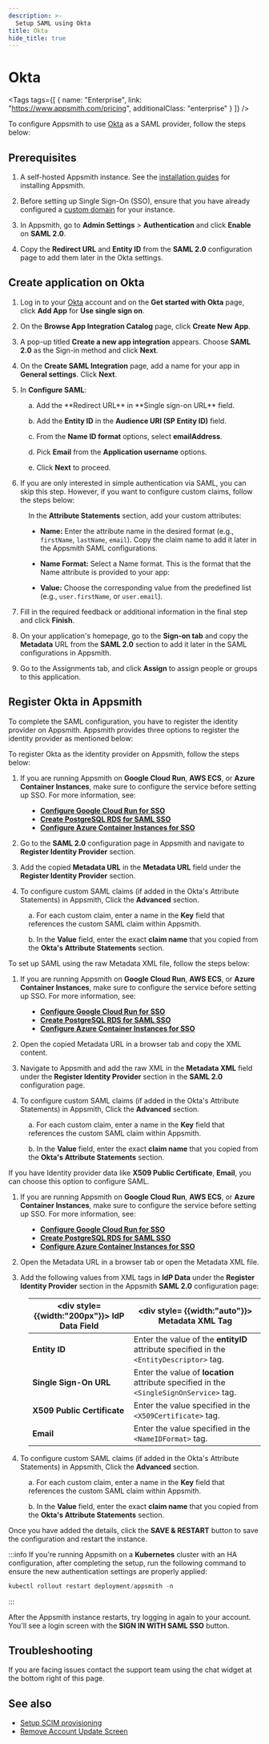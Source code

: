 ```yaml
---
description: >-
  Setup SAML using Okta
title: Okta
hide_title: true
---
```

<!-- vale off -->

<div className="tag-wrapper">
 <h1>Okta</h1>

<Tags
tags={[
{ name: "Enterprise", link: "https://www.appsmith.com/pricing", additionalClass: "enterprise" }
]}
/>

</div>

<!-- vale on -->



To configure Appsmith to use [Okta](https://www.okta.com/) as a SAML provider, follow the steps below:

## Prerequisites

1. A self-hosted Appsmith instance. See the [installation guides](/getting-started/setup/installation-guides) for installing Appsmith.

2. Before setting up Single Sign-On (SSO), ensure that you have already configured a [custom domain](/getting-started/setup/instance-configuration/custom-domain) for your instance.

3. In Appsmith, go to **Admin Settings** > **Authentication** and click **Enable** on  **SAML 2.0**.

4. Copy the **Redirect URL** and **Entity ID** from the **SAML 2.0** configuration page to add them later in the Okta settings. 


<ZoomImage src="/img/SAML-config_appsmith.png" alt="SAML configurations" caption="SAML configuration in Appsmith" />

## Create application on Okta

1. Log in to your [Okta](https://www.okta.com/) account and on the **Get started with Okta** page, click **Add App** for **Use single sign on**.

2. On the **Browse App Integration Catalog** page, click **Create New App**. 

3. A pop-up titled **Create a new app integration** appears. Choose **SAML 2.0** as the Sign-in method and click **Next**.

4. On the **Create SAML Integration** page, add a name for your app in **General settings**. Click **Next**.

5. In **Configure SAML**:

<dd>
a. Add the **Redirect URL** in **Single sign-on URL** field.

b. Add the **Entity ID** in the **Audience URI (SP Entity ID)** field.

c. From the **Name ID format** options, select **emailAddress**.

d. Pick **Email** from the **Application username** options. 

 e. Click **Next** to proceed.

</dd>


<ZoomImage src="/img/edit_okta_saml.png" alt="SAML configurations" caption="" />

6. If you are only interested in simple authentication via SAML, you can skip this step. However, if you want to configure custom claims, follow the steps below:

<dd>

In the **Attribute Statements** section, add your custom attributes:

* **Name:** Enter the attribute name in the desired format (e.g.,  `firstName`, `lastName`, `email`). Copy the claim name to add it later in the Appsmith SAML configurations.

* **Name Format:** Select a Name format. This is the format that the Name attribute is provided to your app:

* **Value:** Choose the corresponding value from the predefined list (e.g., `user.firstName`, or `user.email`).


<ZoomImage src="/img/userclaims_okta_saml.png" alt="SAML configurations" caption="" />


</dd>

7. Fill in the required feedback or additional information in the final step and click **Finish**.

8. On your application's homepage, go to the **Sign-on tab** and copy the **Metadata** URL from the **SAML 2.0** section to add it later in the SAML configurations in Appsmith.

9. Go to the Assignments tab, and click **Assign** to assign people or groups to this application.

## Register Okta in Appsmith

To complete the SAML configuration, you have to register the identity provider on Appsmith. Appsmith provides three options to register the identity provider as mentioned below:

<Tabs queryString="okta-saml">
<TabItem label="Metadata URL (recommended)" value="okta-metadataurl">


To register Okta as the identity provider on Appsmith, follow the steps below:

1. If you are running Appsmith on **Google Cloud Run**, **AWS ECS**, or **Azure Container Instances**, make sure to configure the service before setting up SSO. For more information, see: 


<dd>

- [**Configure Google Cloud Run for SSO**](/getting-started/setup/installation-guides/google-cloud-run/manage-traffic#configure-postgresql)  
- [**Create PostgreSQL RDS for SAML SSO**](/getting-started/setup/installation-guides/aws-ecs/set-up-high-availability#configure-postgresql)  
- [**Configure Azure Container Instances for SSO**](/getting-started/setup/installation-guides/azure/setup-to-integrate-sso)  

</dd>

2. Go to the **SAML 2.0** configuration page in Appsmith and navigate to **Register Identity Provider** section.

3. Add the copied **Metadata URL** in the **Metadata URL** field under the **Register Identity Provider** section.

4. To configure custom SAML claims (if added in the Okta's Attribute Statements) in Appsmith, Click the **Advanced** section.

<dd>

a. For each custom claim, enter a name in the **Key** field that references the custom SAML claim within Appsmith.

b. In the **Value** field, enter the exact **claim name** that you copied from the **Okta's Attribute Statements** section.


</dd>

</TabItem>

<TabItem label="Metadata XML" value="okta-metdataxml">

To set up SAML using the raw Metadata XML file, follow the steps below:

1. If you are running Appsmith on **Google Cloud Run**, **AWS ECS**, or **Azure Container Instances**, make sure to configure the service before setting up SSO. For more information, see: 


<dd>

- [**Configure Google Cloud Run for SSO**](/getting-started/setup/installation-guides/google-cloud-run/manage-traffic#configure-postgresql)  
- [**Create PostgreSQL RDS for SAML SSO**](/getting-started/setup/installation-guides/aws-ecs/set-up-high-availability#configure-postgresql)  
- [**Configure Azure Container Instances for SSO**](/getting-started/setup/installation-guides/azure/setup-to-integrate-sso)  

</dd>

2. Open the copied Metadata URL in a browser tab and copy the XML content.

3. Navigate to Appsmith and add the raw XML in the **Metadata XML** field under the **Register Identity Provider** section in the **SAML 2.0** configuration page.

4. To configure custom SAML claims (if added in the Okta's Attribute Statements) in Appsmith, Click the **Advanced** section.

<dd>

a. For each custom claim, enter a name in the **Key** field that references the custom SAML claim within Appsmith.

b. In the **Value** field, enter the exact **claim name** that you copied from the **Okta's Attribute Statements** section.


</dd>


</TabItem>
<TabItem label="IdP Data" value="okta-idpdata">

If you have Identity provider data like **X509 Public Certificate**, **Email**, you can choose this option to configure SAML.

1. If you are running Appsmith on **Google Cloud Run**, **AWS ECS**, or **Azure Container Instances**, make sure to configure the service before setting up SSO. For more information, see: 


<dd>

- [**Configure Google Cloud Run for SSO**](/getting-started/setup/installation-guides/google-cloud-run/manage-traffic#configure-postgresql)  
- [**Create PostgreSQL RDS for SAML SSO**](/getting-started/setup/installation-guides/aws-ecs/set-up-high-availability#configure-postgresql)  
- [**Configure Azure Container Instances for SSO**](/getting-started/setup/installation-guides/azure/setup-to-integrate-sso)  

</dd>

2. Open the Metadata URL in a browser tab or open the Metadata XML file.

3. Add the following values from XML tags in **IdP Data** under the **Register Identity Provider** section in the Appsmith **SAML 2.0** configuration page: 

<dd>

| <div style= {{width:"200px"}}> **IdP Data Field** </div>  | <div style= {{width:"auto"}}> **Metadata XML Tag**  </div>                                                                      |
| ------------------- | ------------------------------------------------------------------------------------------ |
| **Entity ID**               | Enter the value of the **entityID** attribute specified in the `<EntityDescriptor>` tag.                 |
| **Single Sign-On URL**      | Enter the value of **location** attribute specified in the `<SingleSignOnService>` tag. |
| **X509 Public Certificate** | Enter the value specified in the `<X509Certificate>` tag. |
| **Email**                   | Enter the value specified in the `<NameIDFormat>` tag. |

</dd>

4. To configure custom SAML claims (if added in the Okta's Attribute Statements) in Appsmith, Click the **Advanced** section.

<dd>

a. For each custom claim, enter a name in the **Key** field that references the custom SAML claim within Appsmith.

b. In the **Value** field, enter the exact **claim name** that you copied from the **Okta's Attribute Statements** section.


</dd>


</TabItem>
</Tabs>

Once you have added the details, click the **SAVE & RESTART** button to save the configuration and restart the instance. 

:::info
If you're running Appsmith on a **Kubernetes** cluster with an HA configuration, after completing the setup, run the following command to ensure the new authentication settings are properly applied:

```js
kubectl rollout restart deployment/appsmith -n
```
:::

After the Appsmith instance restarts, try logging in again to your account. You'll see a login screen with the **SIGN IN WITH SAML SSO** button.

<ZoomImage src="/img/Appsmith-Login-Screen-Shows-SAML.jpg" alt="SAML-login" caption="Login with SAML SSO " />

## Troubleshooting

If you are facing issues contact the support team using the chat widget at the bottom right of this page.

## See also
- [Setup SCIM provisioning](/advanced-concepts/user-provisioning-group-sync#enable-scim-provisioning-on-appsmith)
- [Remove Account Update Screen](/getting-started/setup/instance-configuration/authentication/security-assertion-markup-language-saml/disable-update-account-info)